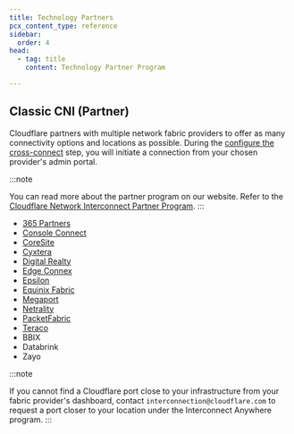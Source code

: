 ```yaml
---
title: Technology Partners
pcx_content_type: reference
sidebar:
  order: 4
head:
  - tag: title
    content: Technology Partner Program

---
```


## Classic CNI (Partner)

Cloudflare partners with multiple network fabric providers to offer as many connectivity options and locations as possible. During the [configure the cross-connect](/network-interconnect/classic-cni/set-up/configure-cross-connect/) step, you will initiate a connection from your chosen provider's admin portal.

:::note

You can read more about the partner program on our website. Refer to
the [Cloudflare Network Interconnect Partner Program](https://www.cloudflare.com/network-interconnect-partnerships/).
:::

- [365 Partners](https://www.cloudflare.com/partners/technology-partners/365-data-centers/)
- [Console Connect](/network-interconnect/classic-cni/set-up/partners/console-connect/)
- [CoreSite](https://www.cloudflare.com/partners/technology-partners/coresite/)
- [Cyxtera](https://www.cloudflare.com/partners/technology-partners/cyxtera/)
- [Digital Realty](https://www.cloudflare.com/partners/technology-partners/digital-realty/)
- [Edge Connex](https://www.cloudflare.com/partners/technology-partners/edgeconnex/)
- [Epsilon](https://www.cloudflare.com/partners/technology-partners/epsilon/)
- [Equinix Fabric](/network-interconnect/classic-cni/set-up/partners/equinix-fabric/)
- [Megaport](/network-interconnect/classic-cni/set-up/partners/megaport/)
- [Netrality](https://www.cloudflare.com/partners/technology-partners/netrality/)
- [PacketFabric](/network-interconnect/classic-cni/set-up/partners/packet-fabric/)
- [Teraco](https://www.cloudflare.com/partners/technology-partners/teraco/)
- BBIX
- Databrink
- Zayo

:::note

If you cannot find a Cloudflare port close to your infrastructure from your fabric provider's dashboard, contact `interconnection@cloudflare.com` to request a port closer to your location under the Interconnect Anywhere program.
:::
